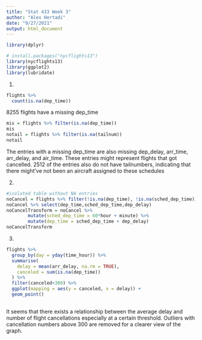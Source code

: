 ```yaml
---
title: "Stat 433 Week 3"
author: "Alex Hertadi"
date: "9/27/2021"
output: html_document
---
```


```r
library(dplyr)

# install.packages("nycflights13")
library(nycflights13)
library(ggplot2)
library(lubridate)
```

1.
```r
flights %>% 
  count(is.na(dep_time))
```
8255 flights have a missing dep_time
```r
mis = flights %>% filter(is.na(dep_time))
mis
notail = flights %>% filter(is.na(tailnum))
notail
```
The entries with a missing dep_time are also missing dep_delay, arr_time, arr_delay, and air_time. These entries might represent flights that got cancelled.
2512 of the entries also do not have tailnumbers, indicating that there might've not been an aircraft assigned to these schedules

2.
```r
#isolated table without NA entries
noCancel = flights %>% filter(!is.na(dep_time), !is.na(sched_dep_time))
noCancel %>% select(dep_time,sched_dep_time,dep_delay)
noCancelTransform = noCancel %>% 
        mutate(sched_dep_time = 60*hour + minute) %>% 
        mutate(dep_time = sched_dep_time + dep_delay)
noCancelTransform

```
3.
```r
flights %>% 
  group_by(day = yday(time_hour)) %>% 
  summarise(
    delay = mean(arr_delay, na.rm = TRUE),
    canceled = sum(is.na(dep_time))
  ) %>%
  filter(canceled<300) %>% 
  ggplot(mapping = aes(y = canceled, x = delay)) +
  geom_point()
  
```

It seems that there exists a relationship between the average delay and number of flight cancellations especially at a certain threshold. Outliers with cancellation numbers above 300 are removed for a clearer view of the graph.  
